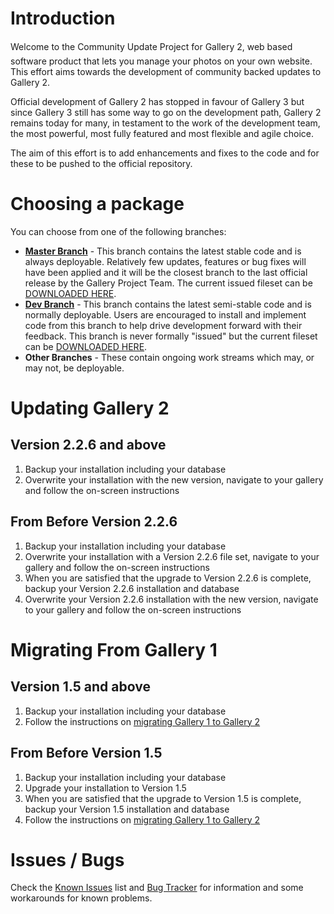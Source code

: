 = Introduction =

Welcome to the Community Update Project for Gallery 2, web based software product that lets you manage your photos on your own website.
This effort aims towards the development of community backed updates to Gallery 2. 

Official development of Gallery 2 has stopped in favour of Gallery 3 but since Gallery 3 still has some way to go on the development path, 
Gallery 2 remains today for many, in testament to the work of the development team, the most powerful, most fully featured and most flexible and agile choice.

The aim of this effort is to add enhancements and fixes to the code and for these to be pushed to the official repository. 

= Choosing a package =

You can choose from one of the following branches:

* '''[https://github.com/dakanji/G2Project/master Master Branch]''' - This branch contains the latest stable code and is always deployable. Relatively few updates, features or bug fixes will have been applied and it will be the closest branch to the last official release by the Gallery Project Team. The current issued fileset can be [https://github.com/dakanji/G2Project/tags DOWNLOADED HERE].
* '''[https://github.com/dakanji/Gallery2/dev Dev Branch]''' - This branch contains the latest semi-stable code and is normally deployable. Users are encouraged to install and implement code from this branch to help drive development forward with their feedback. This branch is never formally "issued" but the current fileset can be [https://github.com/dakanji/G2Project/zipball/dev DOWNLOADED HERE].
* '''Other Branches''' - These contain ongoing work streams which may, or may not, be deployable.

= Updating Gallery 2 =

== Version 2.2.6 and above ==

# Backup your installation including your database
# Overwrite your installation with the new version, navigate to your gallery and follow the on-screen instructions

== From Before Version 2.2.6 ==
# Backup your installation including your database
# Overwrite your installation with a Version 2.2.6 file set, navigate to your gallery and follow the on-screen instructions
# When you are satisfied that the upgrade to Version 2.2.6 is complete, backup your Version 2.2.6 installation and database
# Overwrite your Version 2.2.6 installation with the new version, navigate to your gallery and follow the on-screen instructions

= Migrating From Gallery 1 =

== Version 1.5 and above ==
# Backup your installation including your database
# Follow the instructions on [http://codex.gallery2.org/Gallery2:migration migrating Gallery 1 to Gallery 2]

== From Before Version 1.5 ==
# Backup your installation including your database
# Upgrade your installation to Version 1.5
# When you are satisfied that the upgrade to Version 1.5 is complete, backup your Version 1.5 installation and database
# Follow the instructions on [http://codex.gallery2.org/Gallery2:migration migrating Gallery 1 to Gallery 2]

= Issues / Bugs =

Check the [http://codex.gallery2.org/Gallery2:Known_Issues Known Issues] list and [https://github.com/dakanji/G2Project/issues Bug Tracker] for information and some workarounds for known problems.
